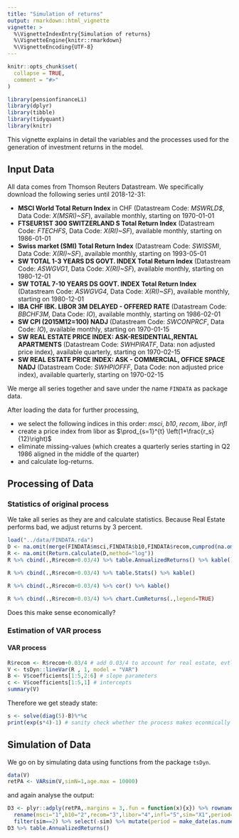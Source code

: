 ```yaml
---
title: "Simulation of returns"
output: rmarkdown::html_vignette
vignette: >
  %\VignetteIndexEntry{Simulation of returns}
  %\VignetteEngine{knitr::rmarkdown}
  %\VignetteEncoding{UTF-8}
---
```


```r
knitr::opts_chunk$set(
  collapse = TRUE,
  comment = "#>"
)
```

```r
library(pensionfinanceLi)
library(dplyr)
library(tibble)
library(tidyquant)
library(knitr)
```

This vignette explains in detail the variables and the processes used for the generation of investment returns in the model.

## Input Data

All data comes from Thomson Reuters Datastream. We specifically download the following series until 2018-12-31:

*  __MSCI World Total Return Index__ in CHF (Datastream Code: _MSWRLD$_, Data Code: _X(MSRI)~SF_), available monthly, starting on 1970-01-01
*  __FTSEUR1ST 300 SWITZERLAND S Total Return Index__ (Datastream Code: _FTECHFS_, Data Code: _X(RI)~SF_), available monthly, starting on 1986-01-01
*  __Swiss market (SMI) Total Return Index__ (Datastream Code: _SWISSMI_, Data Code: _X(RI)~SF_), available monthly, starting on 1993-05-01
*  __SW TOTAL 1-3 YEARS DS GOVT. INDEX Total Return Index__ (Datastream Code: _ASWGVG1_, Data Code: _X(RI)~SF_), available monthly, starting on 1980-12-01
*  __SW TOTAL 7-10 YEARS DS GOVT. INDEX Total Return Index__ (Datastream Code: _ASWGVG4_, Data Code: _X(RI)~SF_), available monthly, starting on 1980-12-01
*  __IBA CHF IBK. LIBOR 3M DELAYED - OFFERED RATE__ (Datastream Code: _BBCHF3M_, Data Code: _IO_), available monthly, starting on 1986-02-01
*  __SW CPI (2015M12=100) NADJ__ (Datastream Code: _SWCONPRCF_, Data Code: _IO_), available monthly, starting on 1970-01-15
*  __SW REAL ESTATE PRICE INDEX: ASK-RESIDENTIAL,RENTAL APARTMENTS__ (Datastream Code: _SWHPIRATF_, Data: non adjusted price index), available quarterly, starting on 1970-02-15
*  __SW REAL ESTATE PRICE INDEX: ASK - COMMERCIAL, OFFICE SPACE NADJ__ (Datastream Code: _SWHPIOFFF_, Data Code: non adjusted price index), available quarterly, starting on 1970-02-15

We merge all series together and save under the name `FINDATA` as package data.

After loading the data for further processing,

* we select the following indices in this order: _msci_,  _b10_, _recom_, _libor_, _infl_ 
* create a price index from libor as $\prod_{s=1}^{t} \left(1+\frac{r_s}{12}\right)$
* eliminate missing-values (which creates a quarterly series starting in Q2 1986 aligned in the middle of the quarter) 
* and calculate log-returns.

## Processing of Data

### Statistics of original process

We take all series as they are and calculate statistics. Because Real Estate performs bad, we adjust returns by 3 percent.

```r
load("../data/FINDATA.rda")
D <- na.omit(merge(FINDATA$msci,FINDATA$b10,FINDATA$recom,cumprod(na.omit(1+FINDATA$libor/1200)),FINDATA$infl))
R <- na.omit(Return.calculate(D,method="log"))
R %>% cbind(.,R$recom+0.03/4) %>% table.AnnualizedReturns() %>% kable()
```
```r
R %>% cbind(.,R$recom+0.03/4) %>% table.Stats() %>% kable()
```
```r
R %>% cbind(.,R$recom+0.03/4) %>% cor() %>% kable()
```

```r
R %>% cbind(.,R$recom+0.03/4) %>% chart.CumReturns(.,legend=TRUE)
```

Does this make sense economically?

### Estimation of VAR process

#### VAR process

```r
R$recom <- R$recom+0.03/4 # add 0.03/4 to account for real estate, evtl. change - see nsi.xls add 4.1%
V <- tsDyn::lineVar(R , 1, model = "VAR")
B <- V$coefficients[1:5,2:6] # slope parameters
c <- V$coefficients[1:5,1] # intercepts
summary(V)
```

Therefore we get steady state:
```r
s <- solve(diag(5)-B)%*%c
print(exp(s*4)-1) # sanity check whether the process makes econmically sense
```

<!-- #### VECM -->

<!-- ```{r} -->
<!-- D2 <- try.xts(100*exp(timeSeries::colCumsums(timeSeries::as.timeSeries(R)))) -->
<!-- V2 <- lineVar(D2 , 1, model = "VECM", estim = "ML") -->
<!-- B2 <- V2$coefficients[1:5,3:7] # slope parameters -->
<!-- c2 <- V2$coefficients[1:5,2] # intercepts -->
<!-- summary(V2) -->
<!-- ``` -->

## Simulation of Data

We go on by simulating data using functions from the package `tsDyn`.

```r
data(V)
retPA <- VARsim(V,simN=1,age.max = 10000)
```

and again analyse the output:

```r
D3 <- plyr::adply(retPA,.margins = 3,.fun = function(x){x}) %>% rownames_to_column() %>%
  rename(msci="1",b10="2",recom="3",libor="4",infl="5",sim="X1",period=rowname) %>% as_tibble() %>% 
  filter(sim==2) %>% select(-sim) %>% mutate(period = make_date(as.numeric(period)+2000, 1, 1)) %>% timetk::tk_xts()
D3 %>% table.AnnualizedReturns()
```




